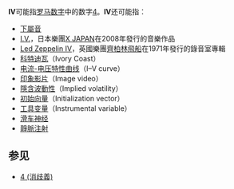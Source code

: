 '''IV'''可能指[[罗马数字|罗马数字]]中的数字[[4|4]]。'''IV'''还可能指：

* [[下屬音|下屬音]]
* [[I.V.|I.V.]]，日本樂團[[X_JAPAN|X JAPAN]]在2008年發行的音樂作品
* [[Led_Zeppelin_IV|Led Zeppelin IV]]，英國樂團[[齊柏林飛船_(樂團)|齊柏林飛船]]在1971年發行的錄音室專輯
* [[科特迪瓦|科特迪瓦]]（Ivory Coast）
* [[电流-电压特性曲线|电流-电压特性曲线]]（I–V curve）
* [[印象影片|印象影片]]（Image video）
* [[隱含波動性|隱含波動性]]（Implied volatility）
* [[初始向量|初始向量]]（Initialization vector）
* [[工具变量|工具变量]]（Instrumental variable）
* [[滑车神经|滑车神经]]
* [[靜脈注射|靜脈注射]]

== 参见 ==
* [[4_(消歧義)|4 (消歧義)]]
{{消歧义|cat=二字拉丁字母缩写消歧义}}